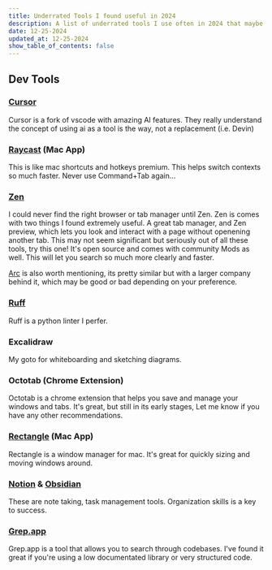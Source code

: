 ```yaml
---
title: Underrated Tools I found useful in 2024
description: A list of underrated tools I use often in 2024 that maybe you will too!
date: 12-25-2024
updated_at: 12-25-2024
show_table_of_contents: false
---
```


## Dev Tools

### [Cursor](https://www.cursor.com/)

Cursor is a fork of vscode with amazing AI features. They really understand the concept of using ai as a tool is the way, not a replacement (i.e. Devin)

### [Raycast](https://www.raycast.com/) (Mac App)

This is like mac shortcuts and hotkeys premium. This helps switch contexts so much faster. Never use Command+Tab again...

### [Zen](https://zen-browser.app/)

I could never find the right browser or tab manager until Zen. Zen is comes with two things I found extremely useful. A great tab manager, and Zen preview, which lets you look and interact with a page without openening another tab. This may not seem significant but seriously out of all these tools, try this one! It's open source and comes with community Mods as well. This will let you search so much more clearly and faster. 

[Arc](https://arc.net/) is also worth mentioning, its pretty similar but with a larger company behind it, which may be good or bad depending on your preference.

### [Ruff](https://github.com/astral-sh/ruff)

Ruff is a python linter I perfer.

### Excalidraw

My goto for whiteboarding and sketching diagrams.

### Octotab (Chrome Extension)

Octotab is a chrome extension that helps you save and manage your windows and tabs. It's great, but still in its early stages, Let me know if you have any other recommendations.

### [Rectangle](https://rectangleapp.com/) (Mac App)

Rectangle is a window manager for mac. It's great for quickly sizing and moving windows around.

### [Notion](https://www.notion.so/) & [Obsidian](https://obsidian.md/)

These are note taking, task management tools. Organization skills is a key to success.

### [Grep.app](https://grep.app/)

Grep.app is a tool that allows you to search through codebases. I've found it great if you're using a low documentated library or very structured code.